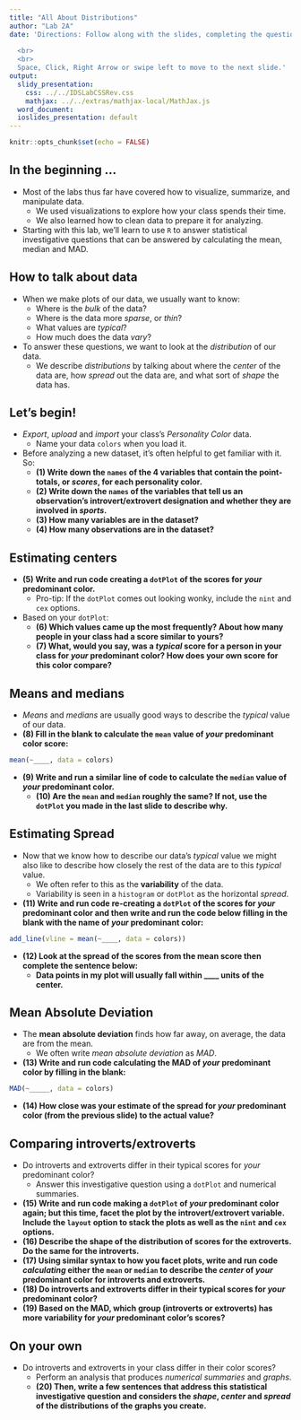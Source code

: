 ```yaml
---
title: "All About Distributions"
author: "Lab 2A"
date: 'Directions: Follow along with the slides, completing the questions in <font color=#25679E><b>blue</b></font> on your computer, and answering the questions in **red** in your journal.  
  
  <br>
  <br>
  Space, Click, Right Arrow or swipe left to move to the next slide.'
output:
  slidy_presentation:
    css: ../../IDSLabCSSRev.css
    mathjax: ../../extras/mathjax-local/MathJax.js
  word_document:
  ioslides_presentation: default
---
```


```r
knitr::opts_chunk$set(echo = FALSE)
```

## In the beginning ...

- Most of the labs thus far have covered how to visualize, summarize, and manipulate data.
    - We used visualizations to explore how your class spends their time.
    - We also learned how to clean data to prepare it for analyzing.
- Starting with this lab, we'll learn to use `R` to answer statistical investigative questions that can be answered by calculating the mean, median and MAD.


## How to talk about data

- When we make plots of our data, we usually want to know:
  - Where is the _bulk_ of the data?
  - Where is the data more _sparse_, or _thin_?
  - What values are _typical_?
  - How much does the data _vary_?
- To answer these questions, we want to look at the _distribution_ of our data.
    - We describe _distributions_ by talking about where the _center_ of the data are, how _spread_ out the data are, and what sort of _shape_ the data has.


## Let's begin!

- _Export_, _upload_ and _import_ your class's _Personality Color_ data.
    - Name your data `colors` when you load it.
- Before analyzing a new dataset, it's often helpful to get familiar with it. So:
    - **(1) Write down the `names` of the 4 variables that contain the point-totals, or _scores_, for each personality color.**
    - **(2) Write down the `names` of the variables that tell us an observation's introvert/extrovert designation and whether they are involved in _sports_.**
    - **(3) How many variables are in the dataset?**
    - **(4) How many observations are in the dataset?**


## Estimating centers

- **(5) Write and run code creating a `dotPlot` of the scores for _your_ predominant color.**
    - Pro-tip: If the `dotPlot` comes out looking wonky, include the `nint` and `cex` options.
- Based on your `dotPlot`:
    - **(6) Which values came up the most frequently? About how many people in  your class had a score similar to yours?**
    - **(7) What, would you say, was a _typical_ score for a person in your class for _your_ predominant color? How does your own score for this color compare?**


## Means and medians

- _Means_ and _medians_ are usually good ways to describe the _typical_ value of our data.
- **(8) Fill in the blank to calculate the `mean` value of _your_ predominant color score:**

```r
mean(~____, data = colors)
```

- **(9) Write and run a similar line of code to calculate the `median` value of _your_ predominant color.**
    - **(10) Are the `mean` and `median` roughly the same? If not, use the `dotPlot` you made in the last slide to describe why.**

## Estimating Spread

- Now that we know how to describe our data's _typical_ value we might also like to describe how closely the rest of the data are to this _typical_ value. 
    - We often refer to this as the <b>variability</b> of the data. 
    - Variability is seen in a `histogram` or `dotPlot` as the horizontal *spread*.
    
- **(11) Write and run code re-creating a `dotPlot` of the scores for _your_ predominant color and then write and run the code below filling in the blank with the name of _your_ predominant color:**

```r
add_line(vline = mean(~____, data = colors))
```

- **(12) Look at the spread of the scores from the mean score then complete the sentence below:**
    - **Data points in my plot will usually fall within ____ units of the center.**

## Mean Absolute Deviation

- The <b>mean absolute deviation</b> finds how far away, on average, the data are from the mean.
    - We often write _mean absolute deviation_ as _MAD_.
- **(13) Write and run code calculating the MAD of _your_ predominant color by filling in the blank:**

```r
MAD(~_____, data = colors)
```

- **(14) How close was your estimate of the spread for _your_ predominant color (from the previous slide) to the actual value?**

## Comparing introverts/extroverts

- Do introverts and extroverts differ in their typical scores for _your_ predominant color?
  - Answer this investigative question using a `dotPlot` and numerical summaries.
- **(15) Write and run code making a `dotPlot` of _your_ predominant color again; but this time, facet the plot by the introvert/extrovert variable. Include the `layout` option to stack the plots as well as the `nint` and `cex` options.**
- **(16) Describe the shape of the distribution of scores for the extroverts. Do the same for the introverts.**
- **(17) Using similar syntax to how you facet plots, write and run code _calculating_ either the `mean` or `median` to describe the _center_ of _your_ predominant color for introverts and extroverts.**
- **(18) Do introverts and extroverts differ in their typical scores for _your_ predominant color?**
- **(19) Based on the MAD, which group (introverts or extroverts) has more variability for _your_ predominant color's scores?**

## On your own

- Do introverts and extroverts in your class differ in their color scores? 
    - <span class="blue">Perform an analysis that produces _numerical summaries_ and _graphs_.</span>
    - **(20) Then, write a few sentences that address this statistical investigative question and considers the _shape_, _center_ and _spread_ of the distributions of the graphs you create.**